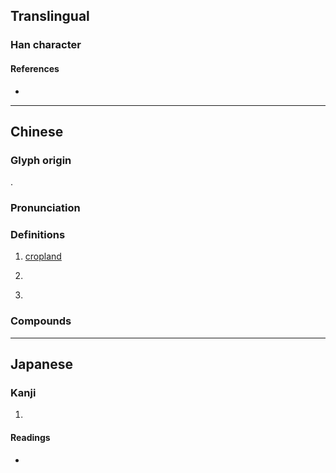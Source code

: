 {{character info}}
==Translingual==

===Han character===
{{Han char|rn=102|rad=田|as=04|sn=9|four=61047|canj=WHE|ids=⿰田反}}

====References====
* {{Han ref|kx=0760.100|dkj=21767|dj=1170.040|hdz=42533.100|uh=7548|ud=30024|bh=CFDB|bd=53211}}

----

==Chinese==
{{zh-forms}}

===Glyph origin===
{{Han etym}}
{{Han compound|田|反|c1=s|c2=p|t1=field|ls=psc}}.

===Pronunciation===
{{zh-pron
|m=fàn
|c=faan3
|mc=y
|oc=y
|ma=
|cat=n
}}

===Definitions===
{{zh-hanzi}}

# {{lb|zh|dialect}} [[cropland]]
# {{zh-classifier|large fields}}
# {{non-gloss|Used in placenames.}}
#: {{zh-x|張{Zhāng}家畈 鎮{Zhèn}|Zhangjiafan town in [[Hubei]] province}}
#: {{zh-x|田{Tián}畈街 鎮{Zhèn}|Tianfanjie town in [[Jiangxi]] province}}

===Compounds===
{{zh-der|畈田|孛畈|小米畈|張家畈|田畈街|芳畈|龍潭畈|趙家畈|彭畈|塔畈|龍門畈|劉畈|大畈|聶畈|馬畈|莘畈|沙畈|三里畈|袁畈|兩畈|王祥畈|吳畈|火連畈|曹畈|孫家畈|塘畈|駱畈|楊畈|沈畈|蔣畈|王家畈|殷畈|全心畈|洋津畈|梁家畈}}

----

==Japanese==

===Kanji===
{{ja-kanji|grade=|rs=田04}}

# {{rfdef|ja|sort=田04}}

====Readings====
* {{ja-readings|on=[[はん]] (han), [[ほん]] (hon)|kun=|nanori=}}